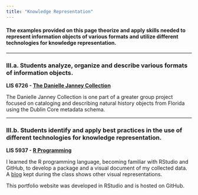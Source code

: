 ```yaml
---
title: "Knowledge Representation"
---
```


#### **The examples provided on this page theorize and apply skills needed to represent information objects of various formats and utilize different technologies for knowledge representation.**

------------------------------------------------------------------------

### **III.a. Students analyze, organize and describe various formats of information objects.**

**LIS 6726 - [The Danielle Janney Collection](https://usfseahorse.omeka.net/collections/show/1){target="_blank"}**

The Danielle Janney Collection is one part of a greater group project focused on cataloging and describing natural history objects from Florida using the Dublin Core metadata schema.

------------------------------------------------------------------------

### **III.b. Students identify and apply best practices in the use of different technologies for knowledge representation.**

**LIS 5937 - [R Programming](https://rpubs.com/djanney1/deliverystats){target="_blank"}**

I learned the R programming language, becoming familiar with RStudio and GitHub, to develop a package and a visual document of my collected data. A [blog](https://www.tumblr.com/d-janney){target="_blank"} kept during the class shows other visual representations.

This portfolio website was developed in RStudio and is hosted on GitHub.
